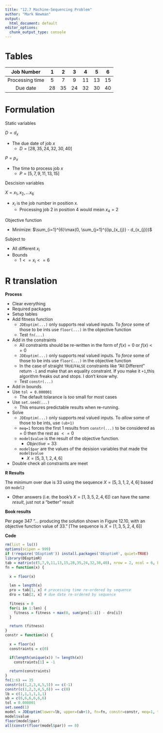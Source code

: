 ```yaml
---
title: "12.7 Machine-Sequencing Problem"
author: "Mark Newman"
output:
  html_document: default
editor_options: 
  chunk_output_type: console
---
```


# Tables

|Job Number | 1 | 2 | 3 | 4 | 5 | 6 |
|:--:|:--:|:--:|:--:|:--:|:--:|:--:|
| Processing time | 5 | 7 | 9 | 11 | 13 | 15 |
| Due date | 28 | 35 | 24 | 32 | 30 | 40 |

# Formulation

Static variables

$D = d_{x}$

* The due date of job $x$
    * $D = [28,35,24,32,30,40]$
    
$P = p_{x}$

* The time to process job $x$
    * $P = [5,7,9,11,13,15]$

Descision variables

$X = x_{1}, x_{2}, ... x_{6}$

* $x_{i}$ is the job number in position x.
    * Processing job 2 in position 4 would mean $x_{4} = 2$

Objective function

* Minimize: $\sum_{i=1}^{6}\max(0, \sum_{j=1}^{i}p_{x_{j}} - d_{x_{j}})$
  
Subject to

* All different $x_{i}$ 
* Bounds
     * $1 <= x_{i} <= 6$

# R translation

**Process**

* Clear everything
* Required packages
* Setup tables
* Add fitness function
    * `JDEoptim(...)` only supports real valued inputs. To _force_ some of those to be ints use `floor(...)` in the objective function
    * Test `fn(...)`
* Add in the constraints
    * All constraints should be re-written in the form of $f(x) = 0$ or $f(x) <= 0$
    * `JDEoptim(...)` only supports real valued inputs. To _force_ some of those to be ints use `floor(...)` in the objective function
    * In the case of straight `TRUE`/`FALSE` constraints like "All Different" return `-1` and make that an equality constraint. If you make it `+1`,this algorithm freaks out and stops. I don't know why.
    * Test `constr(...)`
* Add in bounds
* Use `tol = 0.000001`
    * The default tolarance is _too_ small for most cases
* Use `set.seed(...)`
    * This ensures predictable results when re-running.
* Solve
    * `JDEoptim(...)` only supports real valued inputs. To _allow_ some of those to be ints, use `(ub+1)`
    * `meq=1` forces the first $1$ results from `constr(...)` to be considered as $=0$ then the rest as $<=0$
    * `model$value` is the result of the objective function.
        * $Objective = 33$
    * `model$par` are the values of the desision variables that made the `model$value`
        * $X = [5,3,1,2,4,6]$
* Double check all constraints are meet

**R Results**

The minimum over due is $33$ using the sequence $X = [5,3,1,2,4,6]$ based on `model2`

* Other answers (i.e. the book's $X = [1,3,5,2,4,6]$) can have the same _result_, just not a "better" result

**Book results**

Per page 347 "... producing the solution shown in Figure 12.10, with an objective function value of 33." [The sequence is $X = [1,3,5,2,4,6]$]

**Code**
```r
rm(list = ls())
options(scipen = 999)
if (!require('DEoptimR')) install.packages('DEoptimR', quiet=TRUE)
library(DEoptimR)
tab = matrix(c(5,7,9,11,13,15,28,35,24,32,30,40), nrow = 2, ncol = 6, byrow = TRUE)
fn = function(x) {
  
  x = floor(x)
  
  len = length(x)
  pro = tab[1, x] # processing time re-ordered by sequence
  dro = tab[2, x] # due date re-ordered by sequence
  
  fitness = 0
  for(i in 1:len) {
    fitness = fitness + max(0, sum(pro[1:i]) - dro[i])
  }

  return (fitness)
}
constr = function(x) {
  
  x = floor(x)
  constraints = c(0)
  
  if(length(unique(x)) != length(x))
    constraints[1] = -1

  return(constraints)
}
fn(1:6) == 35
constr(c(1,2,3,4,5,5)) == c(-1)
constr(c(1,2,3,4,5,6)) == c(0)
lb = c(1,1,1,1,1,1)
ub = c(6,6,6,6,6,6)
tol = 0.000001
set.seed(1)
model = JDEoptim(lower=lb, upper=(ub+1), fn=fn, constr=constr, meq=1, tol=tol)
model$value
floor(model$par)
all(constr(floor(model$par)) == 0)
```

